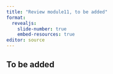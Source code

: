 ```yaml
---
title: "Review module11, to be added"
format: 
  revealjs:
    slide-number: true
    embed-resources: true
editor: source
---
```


## To be added
